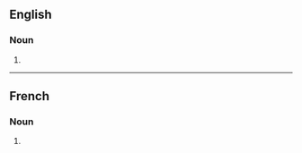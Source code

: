 ==English==

===Noun===
{{head|en|noun form}}

# {{plural of|en|avertissement}}

----

==French==

===Noun===
{{head|fr|noun form|g=m}}

# {{plural of|fr|avertissement}}